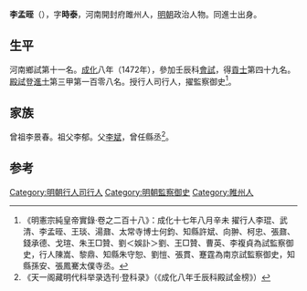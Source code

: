 {{明清人物信息框
| 姓名 = 李孟晊
| 原名 =
| 圖片名稱 = 
| 圖片大小 = 200px
| 圖片說明 = 
 |最高職務 = 
| 國家 = 大明
| 爵位 =
| 籍貫 = [[河南承宣佈政使司|河南]][[開封府|開封府]][[睢州|睢州]]民籍
| 族裔 = 漢族
| 旗籍 = 
| 字號 = 字時泰
| 諡號 = 
| 出生日期 = [[正统_(年号)|正統]]十一年（1446年）
| 出生地點 = 
| 逝世日期 = 卒年不詳
| 逝世地點 = 
| 墓葬 =
| 配偶 =
| 親屬 = 兄 [[李孟暘|李孟暘]]
| 出身 = *成化八年壬辰科同進士出身
| 經歷 = 
| 著作 =
}}

'''李孟晊'''（{{bd|1446年||？}}），字'''時泰'''，河南開封府雎州人，[[明朝|明朝]]政治人物。同進士出身。

==生平==
河南鄉試第十一名。[[成化|成化]]八年（1472年），參加壬辰科[[會試|會試]]，得[[貢士|貢士]]第四十九名。[[殿試|殿試]]登[[進士|進士]]第三甲第一百零八名。授行人司行人，擢監察御史<ref>《明憲宗純皇帝實錄·卷之二百十八》：成化十七年八月辛未 擢行人李琨、武清、李孟晊、王琰、湯鼐、太常寺博士何鈞、知縣許斌、向翀、柯忠、張鼐、錢承德、戈瑄、朱王□贊、劉＜娛訃＞劉、王□贊、曹英、李複貞為試監察御史，行人陳嵩、黎鼎、知縣朱守恕、劉愷、張貫、蹇霆為南京試監察御史，知縣孫安、張鳳騫太僕寺丞。</ref>。

==家族==
曾祖李景春。祖父李郁。父[[李斌|李斌]]，曾任縣丞<ref>《天一阁藏明代科举录选刊·登科录》（《成化八年壬辰科殿試金榜》）</ref>。

==参考==
{{reflist}}

{{成化八年壬辰科殿試金榜}}
{{DEFAULTSORT:Li李}}
[[Category:明朝行人司行人|Category:明朝行人司行人]]
[[Category:明朝監察御史|Category:明朝監察御史]]
[[Category:睢州人|Category:睢州人]]